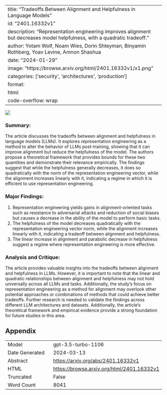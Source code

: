 
---
title: "Tradeoffs Between Alignment and Helpfulness in Language Models"
id: "2401.16332v1"
description: "Representation engineering improves alignment but decreases model helpfulness, with a quadratic tradeoff."
author: Yotam Wolf, Noam Wies, Dorin Shteyman, Binyamin Rothberg, Yoav Levine, Amnon Shashua
date: "2024-01-29"
image: "https://browse.arxiv.org/html/2401.16332v1/x1.png"
categories: ['security', 'architectures', 'production']
format:
  html:
    code-overflow: wrap
---

![](https://browse.arxiv.org/html/2401.16332v1/x1.png)

### Summary:
The article discusses the tradeoffs between alignment and helpfulness in language models (LLMs). It explores representation engineering as a method to alter the behavior of LLMs post-training, showing that it can improve alignment but reduce the helpfulness of the model. The authors propose a theoretical framework that provides bounds for these two quantities and demonstrate their relevance empirically. The findings suggest that while the helpfulness generally decreases, it does so quadratically with the norm of the representation engineering vector, while the alignment increases linearly with it, indicating a regime in which it is efficient to use representation engineering.

### Major Findings:
1. Representation engineering yields gains in alignment-oriented tasks such as resistance to adversarial attacks and reduction of social biases but causes a decrease in the ability of the model to perform basic tasks.
2. The helpfulness of the model decreases quadratically with the representation engineering vector norm, while the alignment increases linearly with it, indicating a tradeoff between alignment and helpfulness.
3. The linear increase in alignment and parabolic decrease in helpfulness suggest a regime where representation engineering is more effective.

### Analysis and Critique:
The article provides valuable insights into the tradeoffs between alignment and helpfulness in LLMs. However, it is important to note that the linear and quadratic relationships between alignment and helpfulness may not hold universally across all LLMs and tasks. Additionally, the study's focus on representation engineering as a method for alignment may overlook other potential approaches or combinations of methods that could achieve better tradeoffs. Further research is needed to validate the findings across different LLM architectures and datasets. Additionally, the article's theoretical framework and empirical evidence provide a strong foundation for future studies in this area.

## Appendix

|          |          |
|----------|----------|
| Model     | gpt-3.5-turbo-1106       |
| Date Generated     | 2024-03-13       |
| Abstract | [https://arxiv.org/abs/2401.16332v1](https://arxiv.org/abs/2401.16332v1)        |
| HTML     | [https://browse.arxiv.org/html/2401.16332v1](https://browse.arxiv.org/html/2401.16332v1)       |
| Truncated       | False       |
| Word Count       | 8041       |